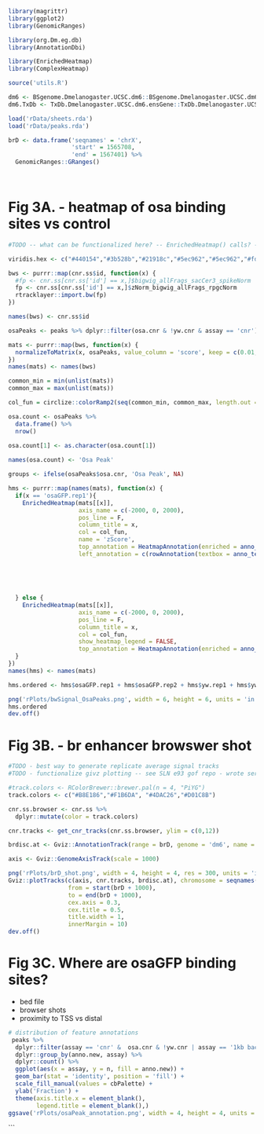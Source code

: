 ```r
library(magrittr)
library(ggplot2)
library(GenomicRanges)

library(org.Dm.eg.db)
library(AnnotationDbi)

library(EnrichedHeatmap)
library(ComplexHeatmap)

source('utils.R')

dm6 <- BSgenome.Dmelanogaster.UCSC.dm6::BSgenome.Dmelanogaster.UCSC.dm6
dm6.TxDb <- TxDb.Dmelanogaster.UCSC.dm6.ensGene::TxDb.Dmelanogaster.UCSC.dm6.ensGene

load('rData/sheets.rda')
load('rData/peaks.rda')

brD <- data.frame('seqnames' = 'chrX',
                  'start' = 1565708,
                  'end' = 1567401) %>%
  GenomicRanges::GRanges()




```

# Fig 3A. - heatmap of osa binding sites vs control

```r

#TODO -- what can be functionalized here? -- EnrichedHeatmap() calls? -- definitely normalizeToMatrix()

viridis.hex <- c("#440154","#3b528b","#21918c","#5ec962","#5ec962","#fde725")

bws <- purrr::map(cnr.ss$id, function(x) {
  #fp <- cnr.ss[cnr.ss['id'] == x,]$bigwig_allFrags_sacCer3_spikeNorm
  fp <- cnr.ss[cnr.ss['id'] == x,]$zNorm_bigwig_allFrags_rpgcNorm
  rtracklayer::import.bw(fp)
})

names(bws) <- cnr.ss$id

osaPeaks <- peaks %>% dplyr::filter(osa.cnr & !yw.cnr & assay == 'cnr') %>% GRanges() %>% resize(width = 1, fix = "center")

mats <- purrr::map(bws, function(x) {
  normalizeToMatrix(x, osaPeaks, value_column = 'score', keep = c(0.01, 0.99), extend = 2000)
}) 
names(mats) <- names(bws)

common_min = min(unlist(mats))
common_max = max(unlist(mats))

col_fun = circlize::colorRamp2(seq(common_min, common_max, length.out = 6), viridis.hex)

osa.count <- osaPeaks %>%
  data.frame() %>%
  nrow()

osa.count[1] <- as.character(osa.count[1])
  
names(osa.count) <- 'Osa Peak'

groups <- ifelse(osaPeaks$osa.cnr, 'Osa Peak', NA)

hms <- purrr::map(names(mats), function(x) {
  if(x == 'osaGFP.rep1'){
    EnrichedHeatmap(mats[[x]],
                    axis_name = c(-2000, 0, 2000),
                    pos_line = F,
                    column_title = x,
                    col = col_fun,
                    name = 'zScore',
                    top_annotation = HeatmapAnnotation(enriched = anno_enriched(axis_param = list(side = 'left', facing = 'outside'), ylim = c(0,6))),
                    left_annotation = c(rowAnnotation(textbox = anno_textbox(align_to = groups,
                                                                             as.list(osa.count),
                                                                             side = 'left',
                                                                             background_gp = gpar(fill = NA, col = NA),
                                                                             gp = gpar(col = 'black'), 
                                                                             padding = unit(0, 'mm'))))) 
  } else {
    EnrichedHeatmap(mats[[x]],
                    axis_name = c(-2000, 0, 2000),
                    pos_line = F,
                    column_title = x,
                    col = col_fun, 
                    show_heatmap_legend = FALSE,
                    top_annotation = HeatmapAnnotation(enriched = anno_enriched(axis = F, ylim = c(0,6)))) 
  }
})
names(hms) <- names(mats)

hms.ordered <- hms$osaGFP.rep1 + hms$osaGFP.rep2 + hms$yw.rep1 + hms$yw.rep2

png('rPlots/bwSignal_OsaPeaks.png', width = 6, height = 6, units = 'in', res = 300)
hms.ordered
dev.off()
```

# Fig 3B. - br enhancer browswer shot

```r

#TODO - best way to generate replicate average signal tracks
#TODO - functionalize givz plotting -- see SLN e93 gof repo - wrote series of functions for browser shot plotting

#track.colors <- RColorBrewer::brewer.pal(n = 4, "PiYG")
track.colors <- c("#B8E186","#F1B6DA", "#4DAC26","#D01C8B")

cnr.ss.browser <- cnr.ss %>%
  dplyr::mutate(color = track.colors)

cnr.tracks <- get_cnr_tracks(cnr.ss.browser, ylim = c(0,12))

brdisc.at <- Gviz::AnnotationTrack(range = brD, genome = 'dm6', name = 'brDisc', fill = 'grey', col = 'transparent', background.title = 'white', showTitle = F )

axis <- Gviz::GenomeAxisTrack(scale = 1000)

png('rPlots/brD_shot.png', width = 4, height = 4, res = 300, units = 'in')
Gviz::plotTracks(c(axis, cnr.tracks, brdisc.at), chromosome = seqnames(brD) %>% as.character(), 
                 from = start(brD + 1000),
                 to = end(brD + 1000),
                 cex.axis = 0.3,
                 cex.title = 0.5,
                 title.width = 1,
                 innerMargin = 10)
dev.off()
```

# Fig 3C. Where are osaGFP binding sites?
  - bed file
  - browser shots
  - proximity to TSS vs distal
  
```r
# distribution of feature annotations
 peaks %>%
  dplyr::filter(assay == 'cnr' &  osa.cnr & !yw.cnr | assay == '1kb background') %>%
  dplyr::group_by(anno.new, assay) %>%
  dplyr::count() %>%
  ggplot(aes(x = assay, y = n, fill = anno.new)) +
  geom_bar(stat = 'identity', position = 'fill') +
  scale_fill_manual(values = cbPalette) +
  ylab('Fraction') +
  theme(axis.title.x = element_blank(),
        legend.title = element_blank(),)
ggsave('rPlots/osaPeak_annotation.png', width = 4, height = 4, units = 'in', dpi = 300)

```








```